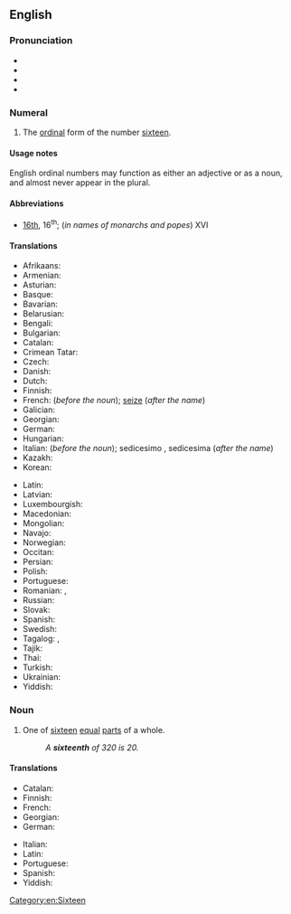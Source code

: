 ==English==
{{number box|en|16}}

===Pronunciation===
* {{IPA|/ˌsɪksˈtiːnθ/|lang=en}}
* {{audio|en-us-sixteenth.ogg|Audio (US)|lang=en}}
* {{rhymes|iːnθ|lang=en}}
* {{hyphenation|six|teenth|lang=en}}

===Numeral===
{{head|en|numeral}}

# The [[ordinal number|ordinal]] form of the number [[sixteen]].

====Usage notes====
English ordinal numbers may function as either an adjective or as a noun, and almost never appear in the plural.

====Abbreviations====
* [[16th]], 16<sup>th</sup>; (''in names of monarchs and popes'') XVI

====Translations====
{{trans-top-also|the ordinal form of the number sixteen|16th}}
* Afrikaans: {{t+|af|sestiende}}
* Armenian: {{t+|hy|տասնվեցերորդ}}
* Asturian: {{t+|ast|decimosestu}}
* Basque: {{t|eu|hamaseigarren}}
* Bavarian: {{t|bar|sechzänte}}
* Belarusian: {{t|be|шасна́ццаты}}
* Bengali: {{t+|bn|ষোড়শ}}
* Bulgarian: {{t|bg|шестнадесети}}
* Catalan: {{t+|ca|setzè}}
* Crimean Tatar: {{t|crh|on altıncı}}
* Czech: {{t+|cs|šestnáctý}}
* Danish: {{t+|da|sekstende}}
* Dutch: {{t+|nl|zestiende}}
* Finnish: {{t+|fi|kuudestoista}}
* French: {{t+|fr|seizième}} (''before the noun''); [[seize]] (''after the name'')
* Galician: {{t|gl|décimo sexto}}
* Georgian: {{t|ka|მეთექვსმეტე}}
* German: {{t+|de|sechzehnte}}
* Hungarian: {{t+|hu|tizenhatodik}}
* Italian: {{t+|it|sedicesimo}} (''before the noun''); sedicesimo {{g|m}}, sedicesima {{g|f}} (''after the name'')
* Kazakh: {{t|kk|он алтыншы|sc=Cyrl}}
* Korean: {{t+|ko|열여섯째}}
{{trans-mid}}
* Latin: {{t|la|sextus decimus}}
* Latvian: {{t|lv|sešpadsmitais}}
* Luxembourgish: {{t|lb|siechzéngt}}
* Macedonian: {{t|mk|шеснаесетти}}
* Mongolian: {{t|mn|арван зургадугаар|sc=Cyrl}}
* Navajo: {{t|nv|hastą́ʼáadah góneʼ}}
* Norwegian: {{t|no|sekstende}}
* Occitan: {{t+|oc|setzen}}
* Persian: {{t+|fa|شانزدهم}}
* Polish: {{t+|pl|szesnasty}}
* Portuguese: {{t|pt|décimo sexto}}
* Romanian: {{t+|ro|șaisprezecelea}}, {{t|ro|șaișpelea}} {{qualifier|informal}}
* Russian: {{t+|ru|шестна́дцатый}}
* Slovak: {{t+|sk|šestnásty}}
* Spanish: {{t+|es|decimosexto}}
* Swedish: {{t+|sv|sextonde}}
* Tagalog: {{t|tl|panlabing-anim}}, {{t|tl|ikalabinganim}}
* Tajik: {{t+|tg|шонздаҳум|sc=Cyrl}}
* Thai: {{t|th|ที่สิบหก}}
* Turkish: {{t|tr|on altıncı}}
* Ukrainian: {{t+|uk|шістна́дцятий}}
* Yiddish: {{t|yi|זעכצנט}}
{{trans-bottom}}

===Noun===
{{en-noun}}

# {{lb|en|fractional}} One of [[sixteen]] [[equal]] [[part]]s of a whole.
#: ''A '''sixteenth''' of 320 is 20.''

====Translations====
{{trans-top|one of sixteen equal parts of a whole}}
* Catalan: {{t+|ca|setzè|m}}
* Finnish: {{t|fi|kuudestoistaosa}}
* French: {{t+|fr|seizième|m}}
* Georgian: {{t|ka|მეთექვსმეტედი}}
* German: {{t|de|Sechzehntel|n}}
{{trans-mid}}
* Italian: {{t+|it|sedicesimo|m}}
* Latin: {{t|la|sextum decimum|n}}
* Portuguese: {{t|pt|dezesseis avos|m}}
* Spanish: {{t+|es|dieciseisavo|m}}
* Yiddish: {{t|yi|זעכצנטל|n}}
{{trans-bottom}}

[[Category:en:Sixteen]]